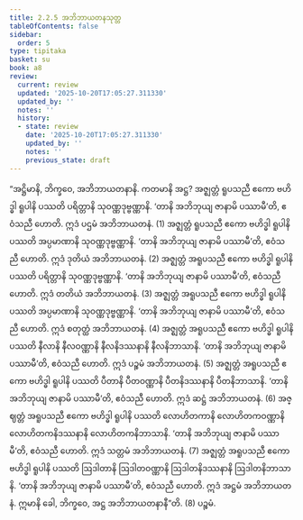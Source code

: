 ```yaml
---
title: 2.2.5 အဘိဘာယတနသုတ္တ
tableOfContents: false
sidebar:
  order: 5
type: tipitaka
basket: su
book: a8
review:
  current: review
  updated: '2025-10-20T17:05:27.311330'
  updated_by: ''
  notes: ''
  history:
  - state: review
    date: '2025-10-20T17:05:27.311330'
    updated_by: ''
    notes: ''
    previous_state: draft
---
```



<DynamicBreadcrumb />


<ReviewStatus review={frontmatter.review} showDetails={true} />

<HypothesisAnnotation frontmatter={frontmatter} />

<Division number="65" book="a8" e="ch" v="17" p="125">

<Paragraph number="663" book="a8">
“အဋ္ဌိမာနိ, ဘိက္ခဝေ, အဘိဘာယတနာနိ. ကတမာနိ အဋ္ဌ? အဇ္ဈတ္တံ ရူပသညီ ဧကော ဗဟိဒ္ဓါ ရူပါနိ ပဿတိ ပရိတ္တာနိ သုဝဏ္ဏဒုဗ္ဗဏ္ဏာနိ. ‘တာနိ အဘိဘုယျ ဇာနာမိ ပဿာမီ’တိ, ဧဝံသညီ ဟောတိ. ဣဒံ ပဌမံ အဘိဘာယတနံ. (1)
</Paragraph>

<Paragraph number="664" book="a8">
အဇ္ဈတ္တံ ရူပသညီ ဧကော ဗဟိဒ္ဓါ ရူပါနိ ပဿတိ အပ္ပမာဏာနိ သုဝဏ္ဏဒုဗ္ဗဏ္ဏာနိ. ‘တာနိ အဘိဘုယျ ဇာနာမိ ပဿာမီ’တိ, ဧဝံသညီ ဟောတိ. ဣဒံ ဒုတိယံ အဘိဘာယတနံ. (2)
</Paragraph>

<Paragraph number="665" book="a8">
အဇ္ဈတ္တံ အရူပသညီ ဧကော ဗဟိဒ္ဓါ ရူပါနိ ပဿတိ ပရိတ္တာနိ သုဝဏ္ဏဒုဗ္ဗဏ္ဏာနိ. ‘တာနိ အဘိဘုယျ ဇာနာမိ ပဿာမီ’တိ, ဧဝံသညီ ဟောတိ. ဣဒံ တတိယံ အဘိဘာယတနံ. (3)
</Paragraph>

<Paragraph number="666" book="a8">
အဇ္ဈတ္တံ အရူပသညီ ဧကော ဗဟိဒ္ဓါ ရူပါနိ ပဿတိ အပ္ပမာဏာနိ သုဝဏ္ဏဒုဗ္ဗဏ္ဏာနိ. ‘တာနိ အဘိဘုယျ ဇာနာမိ ပဿာမီ’တိ, ဧဝံသညီ ဟောတိ. ဣဒံ စတုတ္ထံ အဘိဘာယတနံ. (4)
</Paragraph>

<Paragraph number="667" book="a8">
အဇ္ဈတ္တံ အရူပသညီ ဧကော ဗဟိဒ္ဓါ ရူပါနိ ပဿတိ နီလာနိ နီလဝဏ္ဏာနိ နီလနိဒဿနာနိ နီလနိဘာသာနိ. ‘တာနိ အဘိဘုယျ ဇာနာမိ ပဿာမီ’တိ, ဧဝံသညီ ဟောတိ. ဣဒံ ပဉ္စမံ အဘိဘာယတနံ. (5)
</Paragraph>

<Paragraph number="668" book="a8">
အဇ္ဈတ္တံ အရူပသညီ ဧကော ဗဟိဒ္ဓါ ရူပါနိ ပဿတိ ပီတာနိ ပီတဝဏ္ဏာနိ ပီတနိဒဿနာနိ ပီတနိဘာသာနိ. ‘တာနိ အဘိဘုယျ ဇာနာမိ ပဿာမီ’တိ, ဧဝံသညီ ဟောတိ. ဣဒံ ဆဋ္ဌံ အဘိဘာယတနံ. (6)
</Paragraph>

<Paragraph number="669" book="a8">
အဇ္ဈတ္တံ အရူပသညီ ဧကော ဗဟိဒ္ဓါ ရူပါနိ ပဿတိ လောဟိတကာနိ လောဟိတကဝဏ္ဏာနိ လောဟိတကနိဒဿနာနိ လောဟိတကနိဘာသာနိ. ‘တာနိ အဘိဘုယျ ဇာနာမိ ပဿာမီ’တိ, ဧဝံသညီ ဟောတိ. ဣဒံ သတ္တမံ အဘိဘာယတနံ. (7)
</Paragraph>

<Paragraph number="670" book="a8">
အဇ္ဈတ္တံ အရူပသညီ ဧကော ဗဟိဒ္ဓါ ရူပါနိ ပဿတိ ဩဒါတာနိ ဩဒါတဝဏ္ဏာနိ ဩဒါတနိဒဿနာနိ ဩဒါတနိဘာသာနိ. ‘တာနိ အဘိဘုယျ ဇာနာမိ ပဿာမီ’တိ, ဧဝံသညီ ဟောတိ. ဣဒံ အဋ္ဌမံ အဘိဘာယတနံ. ဣမာနိ ခေါ, ဘိက္ခဝေ, အဋ္ဌ အဘိဘာယတနာနီ”တိ. (8)

</Paragraph>
</Division>

<Paragraph number="671" type="center" book="a8">
ပဉ္စမံ.
</Paragraph>